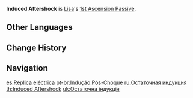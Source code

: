 {{Talent Infobox
|image         = Talent Induced Aftershock.png
|character     = Lisa
|type          = 1st Ascension Passive
|info          = Hits by [[Lightning Touch|Charged Attacks]] apply [[Violet Arc]]'s Conductive status to opponents.
|utility1      = Charged Attack
|utility2      = Hitlag Extendable
|utility3      = Status to Enemy
}}
'''Induced Aftershock''' is [[Lisa]]'s [[1st Ascension Passive]].

==Other Languages==
{{Other Languages
|en      = Induced Aftershock
|zhs     = 电感余震
|zhs_rm  = Diàngǎn yúzhèn
|zht     = 電感餘震
|zht_rm  = Diàngǎn yúzhèn
|zh_tl   = Induced Aftershock
|ja      = 感電余震
|ja_rm   = Kanden Yoshin
|ja_tl   = Electric Shock Aftershock
|ko      = 인덕턴스 여진
|ko_rm   = Indeokteonseu Yeojin
|ko_tl   = Inductance Aftershock
|es      = Réplica eléctrica
|es_tl   = Electric Replica
|fr      = Relique d'électricité
|fr_tl   = Relic of Electricity
|ru      = Остаточная индукция
|ru_tl   = 
|th      = Induced Aftershock
|vi      = Dư Chấn Điện Cảm
|vi_tl   = Induced Aftershock
|de      = Elektrisches Nachbeben
|de_tl   = Electric Aftershock
|id      = Induced Aftershock
|pt      = Indução Pós-Choque
|pt_tl   = 
}}

==Change History==
{{Change History|1.0}}
{{clr}}
==Navigation==
{{Talent Navbox|Lisa}}

[[es:Réplica eléctrica]]
[[pt-br:Indução Pós-Choque]]
[[ru:Остаточная индукция]]
[[th:Induced Aftershock]]
[[uk:Остаточна індукція]]